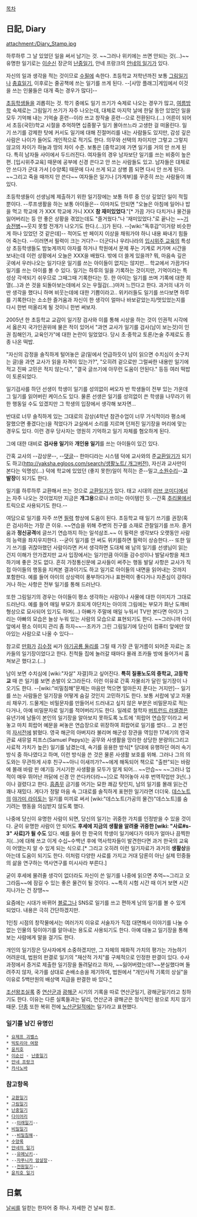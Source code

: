 [[목차]]

== 日記, Diary ==
attachment:/Diary_Stamp.jpg

하루하루 그 날 있었던 일을 써서 남기는 것. ~~그러나 위키에는 쓰면 안되는 것(...)~~ 유명한 일기로는 [[이순신]] 장군의 [[난중일기]], 안네 프랑크의 [[안네의 일기]]가 있다.

자신의 일과 생각을 적는 것이므로 [[수필]]에 속한다. 초등학교 저학년까진 보통 [[그림일기]]나 [[충효일기]], 이후로는 줄공책에 쓰는 일기를 쓰게 된다. --[사망 플래그|게임에서 이것을 쓰는 인물들은 대개 죽는 경우가 많다]--

[[초등학생]]들을 괴롭히는 것. 학기 중에도 일기 쓰기가 숙제로 나오는 경우가 많고, [[여름방학]] 숙제로는 그림일기 쓰기가 자주 나오는데, 대체로 마지막 날에 한달 동안 있었던 일을 모두 기억해 내는 기억술 훈련--이라 쓰고 창작술 훈련--으로 전환된다.(…) 어른이 되어서 초등(국민)학교 시절을 추억하면 십중팔구 일기 몰아쓰느라 고생한 걸 떠올린다. 일기 쓰기를 강제한 탓에 커서도 일기에 대해 진절머리를 내는 사람들도 있지만, 감성 깊은 사람은 나이가 들어도 개인적으로 적기도 한다. 의무와 선택의 차이지만 그렇고 그렇지 않고의 차이가 하늘과 땅의 차이 수준. 보통은 [중학교]에 가면 일기를 거의 안 쓰게 된다. 특히 남자들 사이에서 두드러진다. 여자들의 경우 남자보단 일기를 쓰는 비중이 높은 편. [입시위주교육] 때문에 공부에 신경 쓴다고 안 쓰는 사람들도 있고. 남자들은 대체로 안 쓰다가 군대 가서 [수양록] 때문에 다시 쓰게 되고 상병 쯤 되면 다시 안 쓰게 된다. ~~그리고 죽을 때까지 안 쓴다~~ 여자들은 일기나 [가계부]를 꾸준히 쓰는 사람들이 꽤 있다.

초등학생들이 선생님께 제출하기 위한 일기장에는 보통 하루 중 인상 깊었던 일이 적힐 뿐이다. --루프생활을 하는 보통 아이들은-- 이마저도 안되면 "오늘은 아침에 일어나 밥을 먹고 학교에 가 XXX 학교에 가니 XXX '''참 재미있었다'''."[* 가끔 가다 다치거나 물건을 잃어버리는 등 안 좋은 상황을 겪었는데도 "즐거웠다."나 '재미있었다."로 끝나는 ~~[[기승전병]]~~웃지 못할 전개가 나오기도 한다.(...)]가 된다. --[wiki:"독후감"이거랑 비슷한 게 하나 있었던 것 같은데]-- 적어도 반 페이지 이상을 채워가야 하니 내용 짜내기 힘들어 죽는다. --이러면서 필력이 크는 거다?-- 더군다나 우리나라의 [[입시위주 교육]]의 특성상 초등학생들도 밤늦게까지 야자를 하거나 학원에서 문제 푸는 기계로 커가며 시간을 보내는데 이런 상황에서 오늘은 XXX을 배웠다. 밖에 더 쓸게 있을까? 뭐, 마음속 깊은 곳에서 우러나오는 일기다운 일기를 쓰는 아이들이 없지는 않지만... 학교에서 가끔가다 일기를 쓰는 아이를 볼 수 있다. 일기는 하루의 일을 기록하는 것이지만, 기억이라는 특성상 각색되기 쉬우므로 그때그때 기록한다는 듯. 한 아이는 일기를 쓰며 기록에 대한 희열(...)과 쓴 것을 되돌아보는데에서 오는 우월감(...)마저 느낀다고 한다. 과거의 내가 이딴 생각을 했다니 하며 비웃는데에 대한 기쁨이라고.. 위키러들도 일기를 쓰다보면 하루를 기록한다는 소소한 즐거움과 자신이 한 생각이 얼마나 바보같았는지/멋있었는지를 다시 한번 떠올리게 될 것이니 한번 써보자.

2005년 한 초등학교 교감이 일기장 검사와 이를 통해 시상을 하는 것이 인권적 시각에서 옳은지 국가인권위에 물은 적이 있어서 "과연 교사가 일기를 검사(남이 보는것)이 인권 침해인가, 교육인가"에 대한 논란이 일었었다. 당시 초·중학교 토론/논술 주제로도 종종 나온 떡밥.

"자신의 감정을 솔직하게 털어놓은 글(밑에서 언급하듯이 남이 읽으면 수치심이 솟구치는 글)을 과연 교사가 읽을 자격이 있는가?", "오히려 겉으로만 그럴싸한 내용만 일기에 적고 진짜 고민은 적지 않는다.", "결국 글쓰기에 아무런 도움이 안된다." 등등 여러 떡밥이 토론되었다.

일기검사를 하던 선생이 학생이 일기를 성의없이 써오자 반 학생들이 전부 있는 가운데 그 일기를 읽어버린 케이스도 있다. 물론 선생은 일기를 성의없이 쓴 학생을 나무라기 위한 행동일 수도 있겠지만 그 학생의 입장에서 생각해 보자면... 

반대로 너무 솔직하게 있는 그대로의 감상(4학년 참관수업이 너무 가식적이라 평소에 잘했으면 좋겠다는)을 적었다가 교실에서 소리를 지르며 던져진 일기장을 머리에 맞는 경우도 있다. 이런 경우 당사자는 영원히 기억하고 일기 자체를 혐오하게 된다.

그에 대한 대비로 '''검사용 일기'''와 '''개인용 일기'''를 쓰는 아이들이 있긴 있다.

간혹 교사의 --감상문--, --[[댓글]]-- 한마디라는 시스템 덕에 교사와의 준[[교환일기]]가 되기도 하고([[http://yaksha.egloos.com/search/생활노트/ 개그버전]]), 자신과 교사만이 본다는 익명성(...) 덕에 학교에 있었던 (좋지 못한)일이 적히는 준--밀고,[[소원수리]]--'''고발장'''이 되기도 한다. 

일기를 하루하루 교환해서 쓰는 것으로 [[교환일기]]가 있다. 태고 시대의 [[러브 코미디]]에서는 자주 나오는 것이었지만 지금은 '''개그용'''으로나 쓰이는 아이템인 듯.--간혹 [[추리물]]에서 트릭으로 사용되기도 한다.--

여담으로 일기를 자주 쓰면 [[필력]] 향상에 도움이 된다. 초등학교 때 일기 쓰기를 권장(혹은 검사)하는 가장 큰 이유. ~~연습을 위해 주변의 친구를 소재로 관찰일기를 쓰자. 즐거움과 '''정신공격'''에 글쓰기 연습까지 하는 일석삼조.~~ 이 필력은 생각보다 오랫동안 사람의 능력을 좌지우지한다. --굳이 일기를 안 써도 위키를하면 필력이 상승한다.-- 또한 일기 쓰기를 귀찮아했던 사람이라면 커서 생각하면 도대체 왜 남의 일기를 선생님이 읽는건지 이해가 안가겠지만 교사 입장에서는 일기만큼 아이들 감수성이나 발달사항을 체크하기에 좋은 것도 없다. 흔히 가정통신문에 교사들이 써주는 행동 발달 사항은 교사가 직접 아이들의 행동을 지켜본 결과이기도 하고 일기로 아이들의 내면을 읽어내는 것까지 포함한다. 예를 들어 아이의 상상력이 풍부하다거나 표현력이 좋다거나 자존심이 강하다거나 하는 사항은 전부 일기를 통해 드러난다.

또한 그림일기의 경우는 아이들이 평소 생각하는 사람이나 사물에 대한 이미지가 그대로 드러난다. 예를 들어 매일 부모가 호되게 야단치는 아이의 그림에는 부모가 화난 도깨비 형상으로 묘사되어 있기도 하며(...) 아빠가 주말에 매일 누워서 TV만 본다면 아이가 그리는 아빠의 모습은 늘상 누워 있는 사람의 모습으로 표현되기도 한다. ~~그러니까 아이 앞에서 평소 이미지 관리 좀 하자~~--조카가 그린 그림일기에 당신이 컴퓨터 앞에만 앉아있는 사람으로 나올 수 있다--

참고로 [[만화가]] [[김수정]] 씨가 [[아기공룡 둘리]]를 그릴 때 가장 큰 밑거름이 되어준 자료는 조카들의 일기장이었다고 한다. 친척들 집에 놀러갈 때마다 몰래 조카들 방에 들어가서 훔쳐보곤 했다고.(...)

남이 보면 수치심에 [wiki:"자살" 자결]하고 싶어진다. '''특히 질풍노도의 중학교, 고등학교''' 때 쓴 일기를 보면 손발이 오그라든다. 이런 이유로 간혹 자물쇠가 달린 일기장이 나오기도 한다. --[wiki:"비밀침해"문제는 마음만 먹으면 얼마든지 푼다는 거지만]-- 일기를 쓰는 사람들은 일기장을 어떻게 숨길 것인지 고민하기도 한다. 보통 서랍에 넣고 자물쇠 채우기. 드물게는 비밀문자를 만들어서 드러내고 싶지 않은 부분은 비밀문자로 적는다거나, 아예 비밀문자로 일기를 적어버리기도 한다. 일례로 철학자 [[버트런드 러셀]]경은 유년기에 남들이 본인의 일기장을 알아보지 못하도록 노트에 '희랍어 연습장'이라고 써놓고 마치 희랍어 예문을 써놓은 연습장으로 위장하여 희랍어로 일기를 썼다... 고 본인의 [[자서전]]에 밝혔다. 영국 해군의 아버지라 불리며 해군성 장관을 역임한 17세기의 영국관료 새뮤얼 피프스(Samuel Pepys)는 공무와 사생활을 망라한 상당한 분량의(그리고 사료적 가치가 높은) 일기를 남겼는데, 속기를 응용한 방식[* 당대에 유행하던 여러 속기방식 중 하나였다고 하며, 이런 방식을 쓴 것은 물론 사생활 보호를 위해. 그러나 그의 의도와는 무관하게 사후 친구~~아니 이새끼가?~~에게 해독되어 책으로 "출판"되는 바람에 몰래 바람 핀 얘기등 거시기한 사생활을 모두가 알게 되어... ~~안습~~ ~~그러나 업적이 매우 뛰어난 까닭에 신경 안 쓴다카더라~~]으로 적어놓아 사후 번역작업만 3년(..)이나 걸렸다고 한다.  [[흠좀무]] 금기를 어기는 묘한 쾌감 탓인지, 남의 일기를 몰래 읽는건 꽤나 재밌다. 게다가 정말 마음 속 그대로를 솔직하게 표현한 일기라면 더더욱. [[데스노트]]의 [[야가미 라이토]]는 일기를 미끼로 써서 [wiki:"데스노트(가공의 물건)"데스노트]를 숨기려는 행동을 의심받지 않도록 했다.

나중에 당신이 유명한 사람이 되면, 당신의 일기는 귀중한 가치를 인정받을 수 있을 것이다. 굳이 유명한 사람이 안 되어도 '''후세에 지금의 생활을 알려줄 귀중한 [wiki: "사료#s-3" 사료]가 될 수도''' 있다. 예를 들어 한 한국의 학생이 일기에다가 야자가 얼마나 끔찍한지(...)에 대해 쓰고 이게 수십~수백년 후에 역사학자들이 발견한다면 과거 한국의 교육이 어땠는지 알 수 있게 되는 식으로.[* 그리고 오히려 이런 일기자료가 과거의 '''생활상'''을 아는데 도움이 되기도 한다. 이처럼 다양한 사료를 가지고 거대 담론이 아닌 실제 민중들의 삶을 연구하는 역사연구를 미시사라 부른다.]

굳이 후세에 물려줄 생각이 없더라도 자신이 쓴 일기를 나중에 읽으면 추억~~그리고 오그라듬~~에 잠길 수 있는 좋은 물건이 될 것이다. ~~특히 시험 시간 때 이거 보면 시간 지나가는 건 장땡~~

요즘에는 시대가 바뀌어 [[블로그]]나 SNS로 일기를 쓰고 편하게 남의 일기를 볼 수 있게 되었다. 내용은 극히 간단하겠지만.

1인칭 시점의 창작물에서는 여러가지 이유로 서술자가 직접 대면해서 이야기를 나눌 수 없는 인물의 뒷이야기를 알아내는 용도로 사용되기도 한다. 아예 대놓고 일기장을 통해 보는 사람에게 말을 걸기도 한다.

개인의 일기장은 당사자에게 소중하겠지만, 그 자체의 재화적 가치의 평가는 가늠하기 어려운데, 법원의 판결로 일기의 "재산적 가치"를 구체적으로 인정한 판결이 있다. 수사과정에서 증거로 제출한 일기장을 돌려달라고 하자, ~~잃어버렸는데?~~분실했다며 돌려주지 않자, 국가를 상대로 손배소송을 제기하여, 법원에서 "개인사적 기록의 상실"을 이유로 5백만원의 배상액 지급을 판결한 바 있다.[http://media.daum.net/society/others/newsview?newsid=20071004060511043/ *]

[[조선왕조실록]] 중 [[연산군]]과 [[광해군]] 시기의 기록을 따로 연산군일기, 광해군일기라고 칭하기도 한다. 이유는 다른 실록들과는 달리, 연산군과 광해군은 정식적인 왕으로 치지 않기 때문. [[단종]] 또한 복위 전에 [[노산군]]일적에는 일기라고 표현했다.

=== 일기를 남긴 유명인 ===
 * [[요제프 괴벨스]]
 * [[빅토리아 여왕]]
 * [[윤치호]]
 * [[이순신]] - [[난중일기]]
 * [[안네 프랑크]]
 * [[카사노바]]
=== 참고항목 ===
 * [[교환일기]]
 * [[그림일기]]
 * [[난중일기]]
 * [[다이어리]]
 * --[[미래일기]]--
 * [[비밀일기]]
 * --[[비밀침해]]--
 * [[수양록]]
 * [[안네의 일기]]
 * --[[유메닛키]]--
 * --[[자푸니카 암살장]]--
 * --[[전원일기]]--
 * [[윤치호 일기]]
== 日氣 ==
[[날씨]]를 일컫는 한자어 중 하나. 자세한 건 날씨 참조.
